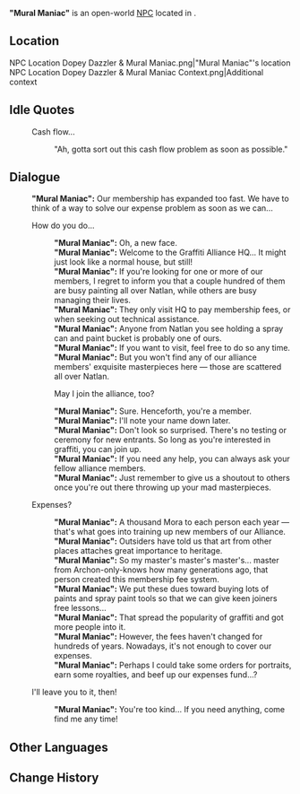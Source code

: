 {{Meta
<!-- Remove this template after adding the missing info -->
|missing_NPC_profile  = yes
}}
{{Character Infobox
|type             = Open-World NPC
|image            = NPC Mural Maniac.png
|realname         = <!-- Optional, if different from in-game name -->
|deceased         = <!-- Past (for deceased prior to events of the game) or free response -->
|region           = Natlan
|location         = Natlan
|affiliation      = Graffiti Alliance
|affiliation2     = Masters of the Night-Wind
|title            = Graffiti Alliance Guru-in-Chief

|ancestry         = <!-- Clan/family -->
|father           = 
|mother           = 
|spouse           = 
|sibling          = 
|child            = 
|relative         = 

|voiceEN          = 
|voiceCN          = 
|voiceJP          = 
|voiceKR          = 
|dialoguereward   = 
}}
'''"Mural Maniac"''' is an open-world [[NPC]] located in {{Location|"Masters of the Night-Wind"}}.
<!-- Following a certain dialogue branch for the first time gives the player AMOUNT_AS_WORD [[Item]]. -->

==Location==
<gallery>
NPC Location Dopey Dazzler & Mural Maniac.png|"Mural Maniac"'s location
NPC Location Dopey Dazzler & Mural Maniac Context.png|Additional context
</gallery>
<!--
==Profile==
Detailed story/lore information goes here.
''(To be added.)''

===Appearance===
Keep appearance section short and concise. Limit to 2 paragraphs with 3-4 sentences each.
''(To be added.)''

==Quests and Events==
{{Quests and Events}}
-->

==Idle Quotes==
{{Dialogue Start}}
:{{DIcon|Idle}} Cash flow...
::{{A|VO Mural Maniac 01.ogg}} "Ah, gotta sort out this cash flow problem as soon as possible."
{{Dialogue End}}

==Dialogue==
{{Dialogue Start}}
:'''"Mural Maniac":''' Our membership has expanded too fast. We have to think of a way to solve our expense problem as soon as we can...
:{{DIcon}} How do you do...
::'''"Mural Maniac":''' Oh, a new face.
::'''"Mural Maniac":''' Welcome to the Graffiti Alliance HQ... It might just look like a normal house, but still!
::'''"Mural Maniac":''' If you're looking for one or more of our members, I regret to inform you that a couple hundred of them are busy painting all over Natlan, while others are busy managing their lives.
::'''"Mural Maniac":''' They only visit HQ to pay membership fees, or when seeking out technical assistance.
::'''"Mural Maniac":''' Anyone from Natlan you see holding a spray can and paint bucket is probably one of ours.
::'''"Mural Maniac":''' If you want to visit, feel free to do so any time.
::'''"Mural Maniac":''' But you won't find any of our alliance members' exquisite masterpieces here &mdash; those are scattered all over Natlan.
::{{DIcon}} May I join the alliance, too?
::'''"Mural Maniac":''' Sure. Henceforth, you're a member.
::'''"Mural Maniac":''' I'll note your name down later.
::'''"Mural Maniac":''' Don't look so surprised. There's no testing or ceremony for new entrants. So long as you're interested in graffiti, you can join up.
::'''"Mural Maniac":''' If you need any help, you can always ask your fellow alliance members.
::'''"Mural Maniac":''' Just remember to give us a shoutout to others once you're out there throwing up your mad masterpieces.
:{{DIcon}} Expenses?
::'''"Mural Maniac":''' A thousand Mora to each person each year &mdash; that's what goes into training up new members of our Alliance.
::'''"Mural Maniac":''' Outsiders have told us that art from other places attaches great importance to heritage.
::'''"Mural Maniac":''' So my master's master's master's... master from Archon-only-knows how many generations ago, that person created this membership fee system.
::'''"Mural Maniac":''' We put these dues toward buying lots of paints and spray paint tools so that we can give keen joiners free lessons...
::'''"Mural Maniac":''' That spread the popularity of graffiti and got more people into it.
::'''"Mural Maniac":''' However, the fees haven't changed for hundreds of years. Nowadays, it's not enough to cover our expenses.
::'''"Mural Maniac":''' Perhaps I could take some orders for portraits, earn some royalties, and beef up our expenses fund...?
:{{DIcon}} I'll leave you to it, then!
::'''"Mural Maniac":''' You're too kind... If you need anything, come find me any time!
{{Dialogue End}}
<!--
==Event Dialogue==
===Event Name===
{{Dialogue Start}}
:'''{{subst:#titleparts:{{subst:PAGENAME}}}}:'''
{{Dialogue End}}
-->
==Other Languages==
{{Other Languages|default_hidden=1
|en      = "Mural Maniac"
|zhs     = 「狂图捕手」
|zhs_rm  = "Kuángtú Bǔshǒu"
|zht     = 「狂圖捕手」
|zht_rm  = "Kuángtú Bǔshǒu"
|zh_tl   = "Crazy Picture Catcher"
|ja      = 「マッドマンハンター」
|ja_rm   = "Maddoman Hantā"
|ja_tl   = "Madman Hunter"
|ko      = 「낙서광」
|ko_tl   = "Graffiti Maniac"
|es      = Pictomaniaca
|fr      = « Fan des fresques »
|ru      = Одержимая картинами
|th      = "ผู้คลั่งไคล้จิตรกรรมฝาผนัง"
|th_rm   = 
|vi      = "Điên Cuồng Vì Tranh"
|de      = „Wandmalerei-Besessene“
|id      = "Maniak Grafiti"
|pt      = "Maníaco do Mural"
|tr      = "Resim Delisi"
|it      = "Maniaca dei murali"
}}

==Change History==
{{Change History|5.2}}
<!--
==References==
{{Reflist}}
-->
